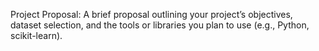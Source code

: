 Project Proposal:
A brief proposal outlining your project’s objectives, dataset selection, and the tools or libraries you plan to use (e.g., Python, scikit-learn).